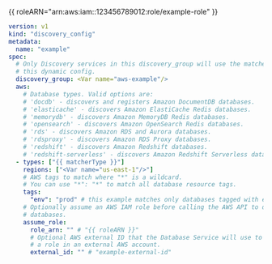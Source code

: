 {{ roleARN="arn:aws:iam::123456789012:role/example-role" }}

```yaml
version: v1
kind: "discovery_config"
metadata:
  name: "example"
spec:
  # Only Discovery services in this discovery_group will use the matchers from
  # this dynamic config.
  discovery_group: <Var name="aws-example"/>
  aws:
    # Database types. Valid options are:
    # 'docdb' - discovers and registers Amazon DocumentDB databases.
    # 'elasticache' - discovers Amazon ElastiCache Redis databases.
    # 'memorydb' - discovers Amazon MemoryDB Redis databases.
    # 'opensearch' - discovers Amazon OpenSearch Redis databases.
    # 'rds' - discovers Amazon RDS and Aurora databases.
    # 'rdsproxy' - discovers Amazon RDS Proxy databases.
    # 'redshift' - discovers Amazon Redshift databases.
    # 'redshift-serverless' - discovers Amazon Redshift Serverless databases.
  - types: ["{{ matcherType }}"]
    regions: ["<Var name="us-east-1"/>"]
    # AWS tags to match where "*" is a wildcard.
    # You can use "*": "*" to match all database resource tags.
    tags:
      "env": "prod" # this example matches only databases tagged with env=prod.
    # Optionally assume an AWS IAM role before calling the AWS API to discover
    # databases.
    assume_role:
      role_arn: "" # "{{ roleARN }}"
      # Optional AWS external ID that the Database Service will use to assume
      # a role in an external AWS account.
      external_id: "" # "example-external-id"
```
